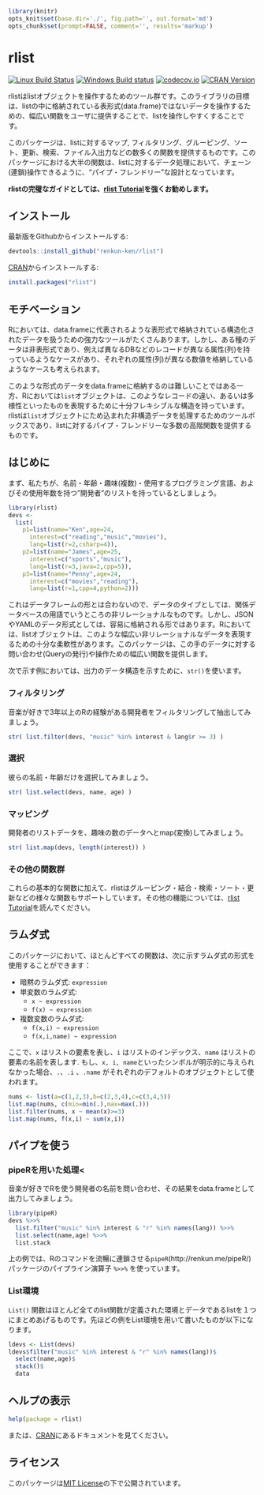 ```r
library(knitr)
opts_knit$set(base.dir='./', fig.path='', out.format='md')
opts_chunk$set(prompt=FALSE, comment='', results='markup')
```

# rlist

[![Linux Build Status](https://travis-ci.org/renkun-ken/rlist.png?branch=master)](https://travis-ci.org/renkun-ken/rlist) 
[![Windows Build status](https://ci.appveyor.com/api/projects/status/github/renkun-ken/rlist?svg=true)](https://ci.appveyor.com/project/renkun-ken/rlist)
[![codecov.io](http://codecov.io/github/renkun-ken/rlist/coverage.svg?branch=master)](http://codecov.io/github/renkun-ken/rlist?branch=master)
[![CRAN Version](http://www.r-pkg.org/badges/version/rlist)](https://cran.r-project.org/package=rlist)

rlistはlistオブジェクトを操作するためのツール群です。このライブラリの目標は、listの中に格納されている表形式(data.frame)ではないデータを操作するための、幅広い関数をユーザに提供することで、listを操作しやすくすることです。

このパッケージは、listに対するマップ, フィルタリング、グルーピング、ソート、更新、検索、ファイル入出力などの数多くの関数を提供するものです。このパッケージにおける大半の関数は、listに対するデータ処理において、チェーン(連鎖)操作できるように、"パイプ・フレンドリー"な設計となっています。

**rlistの完璧なガイドとしては、[rlist Tutorial](http://renkun.me/rlist-tutorial)を強くお勧めします。**

## インストール

最新版をGithubからインストールする:

```r
devtools::install_github("renkun-ken/rlist")
```

[CRAN](https://cran.r-project.org/package=rlist)からインストールする:

```r
install.packages("rlist")
```

## モチベーション

Rにおいては、data.frameに代表されるような表形式で格納されている構造化されたデータを扱うための強力なツールがたくさんあります。しかし、ある種のデータは非表形式であり、例えば異なるDBなどのレコードが異なる属性(列)を持っているようなケースがあり、それぞれの属性(列)が異なる数値を格納しているようなケースも考えられます。

このような形式のデータをdata.frameに格納するのは難しいことではある一方、Rにおいては`list`オブジェクトは、このようなレコードの違い、あるいは多様性といったものを表現するために十分フレキシブルな構造を持っています。rlistは`list`オブジェクトにため込まれた非構造データを処理するためのツールボックスであり、listに対するパイプ・フレンドリーな多数の高階関数を提供するものです。

## はじめに

まず、私たちが、名前・年齢・趣味(複数)・使用するプログラミング言語、およびその使用年数を持つ"開発者"のリストを持っているとしましょう。

```r
library(rlist)
devs <- 
  list(
    p1=list(name="Ken",age=24,
      interest=c("reading","music","movies"),
      lang=list(r=2,csharp=4)),
    p2=list(name="James",age=25,
      interest=c("sports","music"),
      lang=list(r=3,java=2,cpp=5)),
    p3=list(name="Penny",age=24,
      interest=c("movies","reading"),
      lang=list(r=1,cpp=4,python=2)))
```

これはデータフレームの形とは合わないので、データのタイプとしては、関係データベースの用語でいうところの非リレーショナルなものです。しかし、JSONやYAMLのデータ形式としては、容易に格納される形ではあります。Rにおいては、listオブジェクトは、このような幅広い非リレーショナルなデータを表現するための十分な柔軟性があります。このパッケージは、この手のデータに対する問い合わせ(Queryの発行)や操作ための幅広い関数を提供します。

次で示す例においては、出力のデータ構造を示すために、`str()`を使います。

### フィルタリング

音楽が好きで3年以上のRの経験がある開発者をフィルタリングして抽出してみましょう。

```r
str( list.filter(devs, "music" %in% interest & lang$r >= 3) )
```

### 選択

彼らの名前・年齢だけを選択してみましょう。

```r
str( list.select(devs, name, age) )
```

### マッピング

開発者のリストデータを、趣味の数のデータへとmap(変換)してみましょう。

```r
str( list.map(devs, length(interest)) )
```

### その他の関数群

これらの基本的な関数に加えて、rlistはグルーピング・結合・検索・ソート・更新などの様々な関数もサポートしています。その他の機能については、[rlist Tutorial](http://renkun.me/rlist-tutorial)を読んでください。

## ラムダ式 

このパッケージにおいて、ほとんどすべての関数は、次に示すラムダ式の形式を使用することができます：
  
- 暗黙のラムダ式: `expression`
- 単変数のラムダ式: 
    * `x ~ expression`
    * `f(x) ~ expression`
- 複数変数のラムダ式:
    * `f(x,i) ~ expression`
    * `f(x,i,name) ~ expression`

ここで、`x` はリストの要素を表し、`i` はリストのインデックス、`name` はリストの要素の名前を表します. もし、`x, i, name`といったシンボルが明示的に与えられなかった場合、`.`、`.i` 、`.name` がそれぞれのデフォルトのオブジェクトとして使われます。
           
```r
nums <- list(a=c(1,2,3),b=c(2,3,4),c=c(3,4,5))
list.map(nums, c(min=min(.),max=max(.)))
list.filter(nums, x ~ mean(x)>=3)
list.map(nums, f(x,i) ~ sum(x,i))
```

## パイプを使う

### pipeRを用いた処理<

音楽が好きでRを使う開発者の名前を問い合わせ、その結果をdata.frameとして出力してみましょう。

```r
library(pipeR)
devs %>>% 
  list.filter("music" %in% interest & "r" %in% names(lang)) %>>%
  list.select(name,age) %>>%
  list.stack
```

上の例では、Rのコマンドを流暢に連鎖させる`pipeR`(http://renkun.me/pipeR/) パッケージのパイプライン演算子 `%>>%` を使っています。

### List環境

`List()` 関数はほとんど全てのlist関数が定義された環境とデータであるlistを１つにまとめあげるものです。先ほどの例をList環境を用いて書いたものが以下になります。

```r
ldevs <- List(devs)
ldevs$filter("music" %in% interest & "r" %in% names(lang))$
  select(name,age)$
  stack()$
  data
```

## ヘルプの表示

```r
help(package = rlist)
```

または、[CRAN](http://cran.r-project.org/web/packages/rlist/rlist.pdf)にあるドキュメントを見てください。

## ライセンス

このパッケージは[MIT License](http://opensource.org/licenses/MIT)の下で公開されています。

